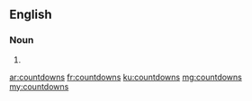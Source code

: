==English==

===Noun===
{{head|en}}

# {{plural of|countdown}}

[[ar:countdowns]]
[[fr:countdowns]]
[[ku:countdowns]]
[[mg:countdowns]]
[[my:countdowns]]